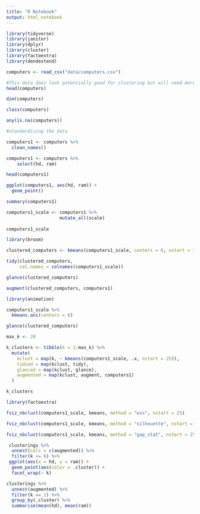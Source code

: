 ```yaml
---
title: "R Notebook"
output: html_notebook
---
```


```r
library(tidyverse)
library(janitor)
library(dplyr)
library(cluster)
library(factoextra)
library(dendextend)
```



```r
computers <- read_csv("data/computers.csv")
```

```r
#This data does look potentially good for clustering but will need more investigation
head(computers)
```

```r
dim(computers)
```

```r
class(computers)
```

```r
any(is.na(computers))
```

```r
#standardising the data

computers1 <- computers %>%
  clean_names()
```

```r
computers1 <- computers %>%
    select(hd, ram)

head(computers1)
```

```r
ggplot(computers1, aes(hd, ram)) +
  geom_point()
```


```r
summary(computers1)
```
```r

computers1_scale <- computers1 %>%
                    mutate_all(scale)
 
computers1_scale
```

```r
library(broom)

clustered_computers <- kmeans(computers1_scale, centers = 6, nstart = 25)
```


```r
tidy(clustered_computers, 
     col.names = colnames(computers1_scale))
```

```r
glance(clustered_computers)

```

```r
augment(clustered_computers, computers1)
```

```r
library(animation)

computers1_scale %>% 
  kmeans.ani(centers = 6) 
```


```r
glance(clustered_computers)
```

```r
max_k <- 20 

k_clusters <- tibble(k = 1:max_k) %>%
  mutate(
    kclust = map(k, ~ kmeans(computers1_scale, .x, nstart = 25)), 
    tidied = map(kclust, tidy),
    glanced = map(kclust, glance),
    augmented = map(kclust, augment, computers1)
  )

k_clusters
```

```r
library(factoextra)
```

```r
fviz_nbclust(computers1_scale, kmeans, method = "wss", nstart = 25)
```

```r
fviz_nbclust(computers1_scale, kmeans, method = "silhouette", nstart = 25)
```


```r
fviz_nbclust(computers1_scale, kmeans, method = "gap_stat", nstart = 25, k.max = 10)
```


```r
 clusterings %>% 
  unnest(cols = c(augmented)) %>%
  filter(k <= 6) %>%
 ggplot(aes(x = hd, y = ram)) +
  geom_point(aes(color = .cluster)) + 
  facet_wrap(~ k)
```


```r
clusterings %>% 
  unnest(augmented) %>%
  filter(k == 2) %>%
  group_by(.cluster) %>%
  summarise(mean(hd), mean(ram))
```

